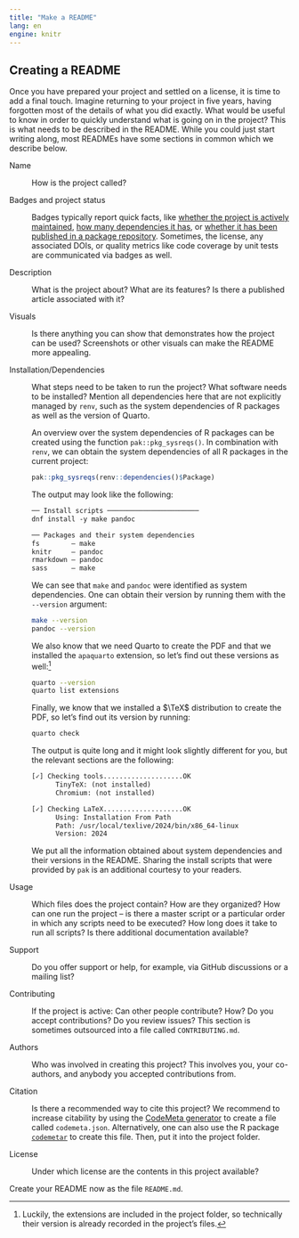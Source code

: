```yaml
---
title: "Make a README"
lang: en
engine: knitr
---
```


## Creating a README

Once you have prepared your project and settled on a license, it is time to add a final touch. Imagine returning to your project in five years, having forgotten most of the details of what you did exactly. What would be useful to know in order to quickly understand what is going on in the project? This is what needs to be described in the README. While you could just start writing along, most READMEs have some sections in common which we describe below.

Name

:   How is the project called?

Badges and project status

:   Badges typically report quick facts, like [whether the project is actively maintained](https://www.repostatus.org/), [how many dependencies it has](https://tinyverse.netlify.app/), or [whether it has been published in a package repository](https://www.r-pkg.org/services#badges). Sometimes, the license, any associated DOIs, or quality metrics like code coverage by unit tests are communicated via badges as well.

Description

:   What is the project about? What are its features? Is there a published article associated with it?

Visuals

:   Is there anything you can show that demonstrates how the project can be used? Screenshots or other visuals can make the README more appealing.

Installation/Dependencies

:   What steps need to be taken to run the project? What software needs to be installed? Mention all dependencies here that are not explicitly managed by `renv`, such as the system dependencies of R packages as well as the version of Quarto.

    An overview over the system dependencies of R packages can be created using the function `pak::pkg_sysreqs()`. In combination with `renv`, we can obtain the system dependencies of all R packages in the current project:
    
    ```.r
    pak::pkg_sysreqs(renv::dependencies()$Package)
    ```
    
    The output may look like the following:
    
    ```txt
    ── Install scripts ─────────────────────── 
    dnf install -y make pandoc
    
    ── Packages and their system dependencies 
    fs        – make
    knitr     – pandoc
    rmarkdown – pandoc
    sass      – make
    ```
    
    We can see that `make` and `pandoc` were identified as system dependencies. One can obtain their version by running them with the `--version` argument:
    
    ```.bash
    make --version
    pandoc --version
    ```

    We also know that we need Quarto to create the PDF and that we installed the `apaquarto` extension, so let's find out these versions as well:^[Luckily, the extensions are included in the project folder, so technically their version is already recorded in the project's files.]
    
    ```.bash
    quarto --version
    quarto list extensions
    ```
    
    Finally, we know that we installed a $\TeX$ distribution to create the PDF, so let's find out its version by running:
    
    ```.bash
    quarto check
    ```
    
    The output is quite long and it might look slightly different for you, but the relevant sections are the following:
    
    ```txt
    [✓] Checking tools....................OK
          TinyTeX: (not installed)
          Chromium: (not installed)
    
    [✓] Checking LaTeX....................OK
          Using: Installation From Path
          Path: /usr/local/texlive/2024/bin/x86_64-linux
          Version: 2024
    ```
    
    We put all the information obtained about system dependencies and their versions in the README. Sharing the install scripts that were provided by `pak` is an additional courtesy to your readers.

Usage

:   Which files does the project contain? How are they organized? How can one run the project -- is there a master script or a particular order in which any scripts need to be executed? How long does it take to run all scripts? Is there additional documentation available?

Support

:   Do you offer support or help, for example, via GitHub discussions or a mailing list?

Contributing

:   If the project is active: Can other people contribute? How? Do you accept contributions? Do you review issues? This section is sometimes outsourced into a file called `CONTRIBUTING.md`.

Authors

:   Who was involved in creating this project? This involves you, your co-authors, and anybody you accepted contributions from.

Citation

:   Is there a recommended way to cite this project? We recommend to increase citability by using the [CodeMeta generator](https://codemeta.github.io/codemeta-generator/) to create a file called `codemeta.json`. Alternatively, one can also use the R package [`codemetar`](https://docs.ropensci.org/codemetar/) to create this file. Then, put it into the project folder.

License

:   Under which license are the contents in this project available?

Create your README now as the file `README.md`.
